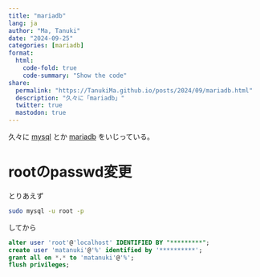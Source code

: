 ```yaml
---
title: "mariadb"
lang: ja
author: "Ma, Tanuki"
date: "2024-09-25"
categories: [mariadb]
format:
  html:
    code-fold: true
    code-summary: "Show the code"
share:
  permalink: "https://TanukiMa.github.io/posts/2024/09/mariadb.html"
  description: "久々に「mariadb」"
  twitter: true
  mastodon: true
---
```

久々に 
[mysql](https://dev.mysql.com)
とか
[mariadb](https://mariadb.org)
をいじっている。

# rootのpasswd変更

とりあえず
```bash
sudo mysql -u root -p
```

してから

```SQL
alter user 'root'@'localhost' IDENTIFIED BY "*********";
create user 'matanuki'@'%' identified by '**********';
grant all on *.* to 'matanuki'@'%';
flush privileges;
```

